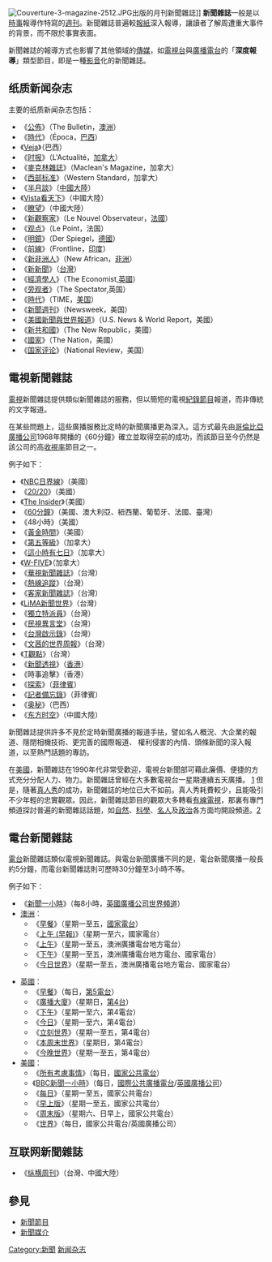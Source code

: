 [[Image:Couverture-3-magazine-2512.JPG|thumb]]出版的月刊新聞雜誌]]
'''新聞雜誌'''一般是以[[時事|時事]]報導作特寫的[[雜誌|週刊]]。新聞雜誌普遍較[[報紙|報紙]]深入報導，讓讀者了解周遭重大事件的背景，而不限於事實表面。

新聞雜誌的報導方式也影響了其他領域的[[傳媒|傳媒]]，如[[電視台|電視台]]與[[廣播電台|廣播電台]]的「'''深度報導'''」類型節目，即是一種[[影音|影音]]化的新聞雜誌。

== 纸质新闻杂志 ==
主要的纸质新闻杂志包括：

* 《[[公佈_(雜誌)|公佈]]》（The Bulletin，[[澳洲|澳洲]]）
* 《[[時代_(巴西雜誌)|時代]]》（Época，[[巴西|巴西]]）
* 《[[Veja|Veja]]》（巴西）
* 《[[时报_(杂志)|时报]]》（L'Actualité，[[加拿大|加拿大]]）
* 《[[麥克林雜誌|麥克林雜誌]]》（Maclean's Magazine，加拿大）
* 《[[西部标准|西部标准]]》（Western Standard，加拿大）
* 《[[半月談|半月談]]》（[[中华人民共和国|中國大陸]]）
* 《[[Vista看天下|Vista看天下]]》（中國大陸）
* 《[[瞭望|瞭望]]》（中國大陸）
* 《[[新觀察家|新觀察家]]》（Le Nouvel Observateur，[[法國|法國]]）
* 《[[觀點_(法國雜誌)|观点]]》（Le Point，法国）
* 《[[明鏡|明鏡]]》（Der Spiegel，[[德國|德國]]）
* 《[[前線_(雜誌)|前線]]》（Frontline，[[印度|印度]]）
* 《[[新非洲人|新非洲人]]》（New African，[[非洲|非洲]]）
* 《[[新新聞|新新聞]]》（[[中華民國|台灣]]） 
* 《[[經濟學人|經濟學人]]》（The Economist,[[英國|英國]]）
* 《[[旁观者|旁观者]]》（The Spectator,英国）
* 《[[時代_(雜誌)|時代]]》（TIME，[[美国|美国]]）
* 《[[新聞週刊|新聞週刊]]》（Newsweek，美国）
* 《[[美國新聞與世界報道|美國新聞與世界報道]]》（U.S. News & World Report，美國）
* 《[[新共和國|新共和國]]》（The New Republic，美國） 
* 《[[國家_(雜誌)|國家]]》（The Nation，美國）
* 《[[国家评论|国家评论]]》（National Review，美国）

== 電視新聞雜誌 ==
[[電視|電視]]新聞雜誌提供類似新聞雜誌的服務，但以簡短的電視[[紀錄片|紀錄節目]]報道，而非傳統的文字報道。 

在某些問題上，這些廣播服務比定時的新聞廣播更為深入。這方式最先由[[哥倫比亞廣播公司|哥倫比亞廣播公司]]1968年開播的《60分鐘》確立並取得空前的成功，而該節目至今仍然是該公司的高[[收視率|收視率]]節目之一。

例子如下：
* 《[[NBC日界線|NBC日界線]]》（美國）
* 《[[20/20_(节目)|20/20]]》（美國）
* 《[[The_Insider|The Insider]]》（美國）
* 《[[60分鐘|60分鐘]]》（美國、澳大利亞、紐西蘭、葡萄牙、法國、臺灣）
* 《48小時》（美國）
* 《[[黃金時間_(節目)|黃金時間]]》（美國）
* 《[[第五等級|第五等級]]》（加拿大）
* 《[[這小時有七日|這小時有七日]]》（加拿大）
* 《[[W-FIVE|W-FIVE]]》（加拿大）
* 《[[華視新聞雜誌|華視新聞雜誌]]》（台灣）
* 《[[熱線追蹤|熱線追蹤]]》（台灣）
* 《[[客家新聞雜誌|客家新聞雜誌]]》（台灣）
* 《[[LiMA新聞世界|LiMA新聞世界]]》（台灣）
* 《[[獨立特派員|獨立特派員]]》（台灣）
* 《[[民視異言堂|民視異言堂]]》（台灣）
* 《[[台灣啟示錄_(東森)|台灣啟示錄]]》（台灣）
* 《[[文茜的世界周報|文茜的世界周報]]》（台灣）
* 《[[T觀點|T觀點]]》（台灣）
* 《[[新聞透視|新聞透視]]》（[[香港|香港]]）
* 《時事追擊》（香港）
* 《[[探索_(菲律賓節目)|探索]]》（[[菲律賓|菲律賓]]）
* 《[[記者備忘錄|記者備忘錄]]》（菲律賓）
* 《[[奥秘_(节目)|奥秘]]》（巴西）
* 《[[东方时空|东方时空]]》（中國大陸）

新聞雜誌提供許多不見於定時新聞廣播的報道手抾，譬如名人概況、大企業的報道、隱閉相機技術、更完善的國際報道、
權利侵害的內情、頭條新聞的深入報道，以至熱門話題的專訪。

在[[美國|美國]]，新聞雜誌在1990年代非常受歡迎，電視台新聞部可藉此廉價、便捷的方式充分分配人力、物力。新聞雜誌曾經在大多數電視台一星期連續五天廣播。 [https://web.archive.org/web/20070927201730/http://www.ajr.org/Article.asp?id=1706] 但是，隨著[[真人秀|真人秀]]的成功，新聞雜誌的地位已大不如前。真人秀耗費較少，且能吸引不少年輕的忠實觀眾。因此，新聞雜誌節目的觀眾大多轉看[[有線電視|有線電視]]，那裏有專門頻道探討普遍的新聞雜誌話題，如[[自然|自然]]、[[科學|科學]]、[[名人|名人]]及[[政治|政治]]各方面均開設頻道。[http://www.discovery.com] {{Wayback|url=http://www.discovery.com/ |date=19970330143007 }}

== 電台新聞雜誌 ==
[[電台|電台]]新聞雜誌類似電視新聞雜誌。與電台新聞廣播不同的是，電台新聞廣播一般長約5分鐘，而電台新聞雜誌則可歷時30分鐘至3小時不等。

例子如下：
* 《[[新聞一小時|新聞一小時]]》（每8小時，[[英國廣播公司世界頻道|英國廣播公司世界頻道]]）
* [[澳洲|澳洲]]：
** 《[[早餐_(國家電台)|早餐]]》（星期一至五，[[澳洲廣播電台國家電台|國家電台]]）
** 《[[上午_(國家電台)|上午 (早報)]]》（星期一至六，國家電台）
** 《[[上午_(國家電台)|上午]]》（星期一至五，澳洲廣播電台地方電台）
** 《[[下午_(國家電台)|下午]]》（星期一至五，澳洲廣播電台地方電台、國家電台）
** 《[[今日世界_(電台節目)|今日世界]]》（星期一至五，澳洲廣播電台地方電台、國家電台）

* [[英國|英國]]：
** 《[[早餐_(第5電台)|早餐]]》（每日，[[BBC第5台|第5電台]]）
** 《[[廣播大廈_(電台節目)|廣播大廈]]》（星期日，[[BBC第4台|第4台]]）
** 《[[下午_(電台節目)|下午]]》（星期一至六，第4電台）
** 《[[今日節目|今日]]》（星期一至六，第4電台）
** 《[[立刻世界|立刻世界]]》（星期一至五，第4電台）
** 《[[本周末世界|本周末世界]]》（星期日，第4電台）
** 《[[今晚世界|今晚世界]]》（星期一至五，第4電台）
* [[美國|美國]]：
** 《[[所有考慮事情|所有考慮事情]]》（每日，[[國家公共電台|國家公共電台]]）
** 《[[BBC新聞一小時|BBC新聞一小時]]》（每日，[[國際公共廣播電台|國際公共廣播電台]]/[[英國廣播公司|英國廣播公司]]）
** 《[[每日|每日]]》（星期一至五，國家公共電台）
** 《[[早上版|早上版]]》（星期一至五，國家公共電台）
** 《[[周末版|周末版]]》（星期六、日早上，國家公共電台）
** 《[[世界_(電台節目)|世界]]》（每日，國家公共電台/英國廣播公司）

== 互联网新聞雜誌 ==
* 《[[纵横周刊|纵横周刊]]》（台灣、中國大陸）

== 參見 ==
* [[新聞節目|新聞節目]]
* [[新聞媒介|新聞媒介]]

{{Authority control}}
[[Category:新聞|Category:新聞]]
[[Category:新闻杂志|]]